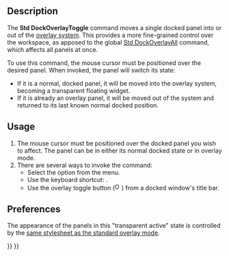 <languages/>
<translate>

<!--T:1-->
{{Docnav
|[[Std_DockOverlayTransparentAll|DockOverlayTransparentAll]]
|[[Std_DockOverlayToggleTransparent|DockOverlayToggleTransparent]]
|[[Std_View_Menu|Std View Menu]]
|IconL=
|IconR=
|IconC=Freecad.svg
}}

<!--T:2-->
{{GuiCommand
|Name=Std DockOverlayToggle
|MenuLocation=View → Overlay Docked Panel → Toggle Overlay
|Workbenches=All
|Shortcut={{KEY|F3}}
|Version=1.0
|SeeAlso=[[Std_DockOverlayAll]], [[Std_DockOverlayToggleTransparent]]
}}

==Description== <!--T:3-->

<!--T:4-->
The '''Std DockOverlayToggle''' command moves a single docked panel into or out of the [[Std_DockOverlayAll|overlay system]]. This provides a more fine-grained control over the workspace, as apposed to the global [[Std_DockOverlayAll|Std DockOverlayAll]] command, which affects all panels at once.

<!--T:5-->
To use this command, the mouse cursor must be positioned over the desired panel. When invoked, the panel will switch its state:
* If it is a normal, docked panel, it will be moved into the overlay system, becoming a transparent floating widget.
* If it is already an overlay panel, it will be moved out of the system and returned to its last known normal docked position.

==Usage== <!--T:6-->

<!--T:7-->
# The mouse cursor must be positioned over the docked panel you wish to affect. The panel can be in either its normal docked state or in overlay mode.
# There are several ways to invoke the command:
#* Select the {{MenuCommand|View → Overlay Docked Panel → Toggle Overlay}} option from the menu.
#* Use the keyboard shortcut: {{KEY|F3}}.
#* Use the overlay toggle button ([[File:Overlay.svg|16px]]) from a docked window's title bar.

==Preferences== <!--T:8-->

<!--T:9-->
The appearance of the panels in this "transparent active" state is controlled by the [[Std_DockOverlayAll#Preferences|same stylesheet as the standard overlay mode]].


<!--T:10-->
{{Docnav
|[[Std_DockOverlayTransparentAll|DockOverlayTransparentAll]]
|[[Std_DockOverlayToggleTransparent|DockOverlayToggleTransparent]]
|[[Std_View_Menu|Std View Menu]]
|IconL=
|IconR=
|IconC=Freecad.svg
}}

</translate>
{{Std_Base_navi{{#translation:}}}}
{{Userdocnavi{{#translation:}}}}